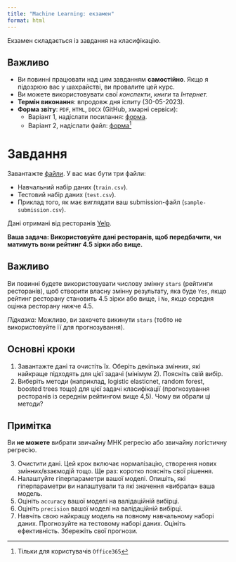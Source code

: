 ```yaml
---
title: "Machine Learning: екзамен"
format: html
---
```


Екзамен складається із завдання на класифікацію.

::: {.callout-important}
## Важливо

- Ви повинні працювати над цим завданням **самостійно**. Якщо я підозрюю вас у шахрайстві, ви провалите цей курс.
- Ви можете використовувати свої *конспекти*, *книги* та *Інтернет.*
- **Термін виконанн**я: впродовж дня іспиту (30-05-2023).
- **Форма звіту**: `PDF`, `HTML`, `DOCX` (GitHub, хмарні сервіси):
  + Варіант 1, надіслати посилання: [форма](https://forms.office.com/Pages/ResponsePage.aspx?id=7QRicv5S3kG0a2BBx8tS738LGDPg6zZBqr1qmv6Wxb5UQjg5VlVFNFVLTk1FTkM4QkNSNTRNVjNSSC4u).
  + Варіант 2, надіслати файл: [форма](https://forms.office.com/Pages/ResponsePage.aspx?id=7QRicv5S3kG0a2BBx8tS738LGDPg6zZBqr1qmv6Wxb5UMlRGTjVCNDhSWU9GVlUySjJZR0wzMVBaUC4u)[^1]

[^1]: Тільки для користувачів `Office365`

:::

# Завдання

Завантажте [файли](https://github.com/Aranaur/ML23/tree/main/exam/data). У вас має бути три файли:

- Навчальний набір даних (`train.csv`).
- Тестовий набір даних (`test.csv`).
- Приклад того, як має виглядати ваш submission-файл (`sample-submission.csv`).

Дані отримані від ресторанів [Yelp](https://www.yelp.com/dataset).

**Ваша задача: Використовуйте дані ресторанів, щоб передбачити, чи матимуть вони рейтинг 4.5 зірки або вище.**

::: {.callout-note}
## Важливо

Ви повинні будете використовувати числову змінну `stars` (рейтинги ресторанів), щоб створити власну змінну результату, яка буде `Yes`, якщо рейтинг ресторану становить 4.5 зірки або вище, і `No`, якщо середня оцінка ресторану нижче 4.5.

*Підказка:* Можливо, ви захочете викинути `stars` (тобто не використовуйте її для прогнозування).

:::

## Основні кроки

1. Завантажте дані та очистіть їх. Оберіть декілька змінних, які найкраще підходять для цієї задачі (мінімум 2). Поясніть свій вибір.<br>
2. Виберіть методи (наприклад, logistic elasticnet, random forest, boosted trees тощо) для цієї задачі класифікації (прогнозування ресторанів із середнім рейтингом вище 4,5). Чому ви обрали ці методи?

::: {.callout-tip}
## Примітка

Ви **не можете** вибрати звичайну МНК регресію або звичайну логістичну регресію.
:::

3. Очистити дані. Цей крок включає нормалізацію, створення нових змінних/взаємодій тощо. Ще раз: коротко поясніть свої рішення.
4. Налаштуйте гіперпараметри вашої моделі. Опишіть, які гіперпараметри ви налаштували та які значення «вибрала» ваша модель.
5. Оцініть `accuracy` вашої моделі на валідаційній вибірці.
6. Оцініть `precision` вашої моделі на валідаційній вибірці.
7. Навчіть свою найкращу модель на повному навчальному наборі даних. Прогнозуйте на тестовому наборі даних. Оцініть ефективність. Збережіть свої прогнози.